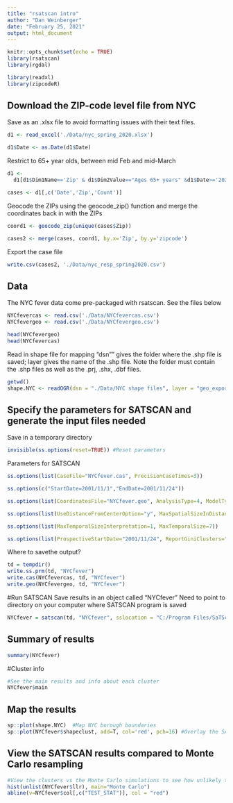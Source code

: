 ```yaml
---
title: "rsatscan intro"
author: "Dan Weinberger"
date: "February 25, 2021"
output: html_document
---
```


```r
knitr::opts_chunk$set(echo = TRUE)
library(rsatscan)
library(rgdal)

library(readxl)
library(zipcodeR)
```


## Download the ZIP-code level file from NYC
Save as an .xlsx file to avoid formatting issues with their text files.
```r

d1 <- read_excel('./Data/nyc_spring_2020.xlsx')

d1$Date <- as.Date(d1$Date)
```

Restrict to 65+ year olds, between mid Feb and mid-March
```r
d1 <- 
  d1[d1$Dim1Name=='Zip' & d1$Dim2Value=="Ages 65+ years" &d1$Date>='2020-02-15' & d1$Date<='2020-03-20',]

cases <- d1[,c('Date','Zip','Count')]
```

Geocode the ZIPs using the geocode_zip() function and merge the coordinates back in with the ZIPs

```r
coord1 <- geocode_zip(unique(cases$Zip))

cases2 <- merge(cases, coord1, by.x='Zip', by.y='zipcode')
```

Export the case file
```r
write.csv(cases2, './Data/nyc_resp_spring2020.csv')
```


## Data
The NYC fever data come pre-packaged with rsatscan. See the files below

```r
NYCfevercas <- read.csv('./Data/NYCfevercas.csv')
NYCfevergeo <- read.csv('./Data/NYCfevergeo.csv')

head(NYCfevergeo)
head(NYCfevercas)
```

Read in shape file for mapping
"dsn"" gives the folder where the .shp file is saved; layer gives the name of the .shp file. Note the folder must contain the .shp files as well as the .prj, .shx, .dbf files.
```r
getwd()
shape.NYC <- readOGR(dsn = "./Data/NYC shape files", layer = "geo_export_ef7f38de-fdc9-46c6-bf6b-36dcb40dfda8")
```

## Specify the parameters for SATSCAN and generate the input files needed
Save in a temporary directory
```r
invisible(ss.options(reset=TRUE)) #Reset parameters
```

Parameters for SATSCAN
```r
ss.options(list(CaseFile="NYCfever.cas", PrecisionCaseTimes=3))

ss.options(c("StartDate=2001/11/1","EndDate=2001/11/24"))

ss.options(list(CoordinatesFile="NYCfever.geo", AnalysisType=4, ModelType=2, TimeAggregationUnits=3))

ss.options(list(UseDistanceFromCenterOption="y", MaxSpatialSizeInDistanceFromCenter=3, NonCompactnessPenalty=0))

ss.options(list(MaxTemporalSizeInterpretation=1, MaxTemporalSize=7))

ss.options(list(ProspectiveStartDate="2001/11/24", ReportGiniClusters="n", LogRunToHistoryFile="n"))
```

Where to savethe output?
```r
td = tempdir()
write.ss.prm(td, "NYCfever")
write.cas(NYCfevercas, td, "NYCfever")
write.geo(NYCfevergeo, td, "NYCfever")
```


#Run SATSCAN
Save results in an object called "NYCfever"
Need to point to directory on your computer where SATSCAN program is saved
```r
NYCfever = satscan(td, "NYCfever", sslocation = "C:/Program Files/SaTScan")
```

## Summary of results

```r
summary(NYCfever)
```

#Cluster info
```r
#See the main results and info about each cluster
NYCfever$main
```

## Map the results

```r
sp::plot(shape.NYC)  #Map NYC borough boundaries
sp::plot(NYCfever$shapeclust, add=T, col='red', pch=16) #Overlay the SATSCAN cluster results
```

## View the SATSCAN results compared to Monte Carlo resampling

```r
#View the clusters vs the Monte Carlo simulations to see how unlikely the result is
hist(unlist(NYCfever$llr), main="Monte Carlo")
abline(v=NYCfever$col[,c("TEST_STAT")], col = "red")
```
